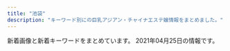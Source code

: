 ```yaml
---
title: "池袋"
description: "キーワード別にの巨乳アジアン・チャイナエステ嬢情報をまとめました。"
---
```


新着画像と新着キーワードをまとめています。
2021年04月25日の情報です。

<DmmAffiliateIns />
<KeywordTable
  shops={
    [
    {
        "img_links": [
            "http://primore.jpest.net/uploads//sites/9/2021/04/2.jpg",
            "http://primore.jpest.net/uploads//sites/9/2020/06/4.jpg",
            "http://primore.jpest.net/uploads//sites/9/2020/06/r2.jpg",
            "http://primore.jpest.net/uploads//sites/9/2020/06/aroma2.jpg",
            "http://primore.jpest.net/uploads//sites/9/2020/06/s1.jpg",
            "http://primore.jpest.net/uploads//sites/9/2020/06/s2.jpg",
            "http://primore.jpest.net/uploads//sites/9/2020/06/aroma1.jpg",
            "http://primore.jpest.net/uploads//sites/9/2020/06/01.jpg",
            "http://primore.jpest.net/uploads//sites/9/2020/06/s3.jpg",
            "http://primore.jpest.net/uploads//sites/9/2020/06/r4.jpg",
            "http://primore.jpest.net/uploads//sites/9/2020/06/r3.jpg",
            "http://primore.jpest.net/uploads//sites/9/2020/06/s4.jpg",
            "http://primore.jpest.net/uploads//sites/9/2021/04/1.jpg",
            "http://primore.jpest.net/uploads//sites/9/2020/06/r1.jpg",
            "http://primore.jpest.net/uploads//sites/9/2020/06/r5.jpg",
            "http://primore.jpest.net/uploads//sites/9/2021/04/3.jpg",
            "http://primore.jpest.net/uploads//sites/9/2020/06/02.jpg",
            "http://primore.jpest.net/uploads//sites/9/2020/06/top-2.png",
            "http://primore.jpest.net/uploads//sites/9/2020/06/top1-3.png"
        ],
        "url": "http://primore.jpest.net/",
        "keywords": {},
        "station": "JR\u6c60\u888b\u99c5\u6771\u53e3",
        "name": "Primore \uff5e\u30d7\u30ea\u30e2\u30a2\uff5e"
    },
    {
        "img_links": [
            "https://honeybee2.com/images_staff/60/032207120681.jpg",
            "https://honeybee2.com/images/img_info_03.png",
            "https://honeybee2.com/images/icon_ranking_03.png",
            "https://honeybee2.com/images/img_gallery_06.png",
            "https://honeybee2.com/images/img_gallery_04.png",
            "https://honeybee2.com/images_staff/168/111318504622.jpg",
            "https://honeybee2.com/images_staff/117/082320544428.jpg",
            "https://honeybee2.com/images_staff/150/091116274617.jpg",
            "https://honeybee2.com/images_staff/99/011420365888.jpg",
            "https://honeybee2.com/images/img_gallery_03.png",
            "https://honeybee2.com/images_staff/142/060611173967.jpg",
            "https://honeybee2.com/images_staff/117/082321050834.jpg",
            "https://honeybee2.com/images/bnr_88_31.jpg",
            "https://honeybee2.com/images_staff/99/110211050217.jpg",
            "https://honeybee2.com/images_staff/142/060611265633.jpg",
            "https://honeybee2.com/images/bnr_468_60.jpg",
            "https://honeybee2.com/images_staff/134/041314054720.jpg",
            "https://honeybee2.com/images_staff/133/041312285087.jpg",
            "https://honeybee2.com/images/img_info_01.png",
            "https://honeybee2.com/images/img_gallery_02.png",
            "https://honeybee2.com/images/btn_next.png",
            "https://honeybee2.com/images/img_info_02.png",
            "https://honeybee2.com/images/bnr_side_card.png",
            "https://honeybee2.com/images_staff/154/040422342043.jpg",
            "https://honeybee2.com/images/bnr_160_45.jpg",
            "https://honeybee2.com/images/pagetop_off.png",
            "https://honeybee2.com/images/no_image.jpg",
            "https://honeybee2.com/images/img_gallery_05.png",
            "https://honeybee2.com/images/icon_ranking_01.png",
            "https://honeybee2.com/images_staff/154/040422313298.jpg",
            "https://honeybee2.com/images/img_gallery_01.png",
            "https://honeybee2.com/images_staff/111/070714174922.jpg",
            "https://honeybee2.com/images/vis_castframe_01.png",
            "https://honeybee2.com/images_staff/136/041522461779.jpg",
            "https://honeybee2.com/images/btn_back.png",
            "https://honeybee2.com/images_staff/134/041314164177.jpg",
            "https://honeybee2.com/images_staff/60/032207115986.jpg",
            "https://honeybee2.com/images/icon_ranking_04.png",
            "https://honeybee2.com/images/bnr_200_40.jpg",
            "https://honeybee2.com/images/vis_profileframe.png",
            "https://honeybee2.com/images_staff/150/091115052227.jpg",
            "https://honeybee2.com/images_staff/133/032511552539.jpg",
            "https://honeybee2.com/images/img_info.png",
            "https://honeybee2.com/images/bnr_side_concept.png",
            "https://honeybee2.com/images/icon_ranking_05.png",
            "https://honeybee2.com/images_staff/111/070714141435.jpg",
            "https://honeybee2.com/images_staff/168/111319171076.jpg",
            "https://honeybee2.com/images_staff/136/041523165620.jpg"
        ],
        "name": "\u30cf\u30cb\u30fc\u30d3\u30fc",
        "station": "JR\u6c60\u888b\u99c5\u897f\u53e3(\u5317)",
        "keywords": {
            "85": 97,
            "83": 106,
            "C": 266,
            "88": 44,
            "D": 203,
            "84": 158,
            "82": 108
        },
        "url": "https://honeybee2.com/"
    },
    {
        "station": "JR\u6c60\u888b\u99c5\u897f\u53e3(\u5317)",
        "url": "http://www.i-rlx.info/",
        "keywords": {
            "C": 20,
            "E": 1,
            "88": 1,
            "D": 4,
            "82": 2,
            "87": 1,
            "86": 3,
            "89": 3,
            "85": 10
        },
        "img_links": [
            "http://www.i-rlx.info/images/index_09.jpg",
            "http://www.i-rlx.info/images/upload/thumb/b0bbe23232bed8aa.jpg",
            "http://www.i-rlx.info/images/index_27.jpg",
            "http://www.i-rlx.info/images/upload/22c78aefa047b678.jpg",
            "http://www.i-rlx.info/images/upload/thumb/c9993cc2167b7dc9.jpg",
            "http://www.i-rlx.info/images/index_20.jpg",
            "http://www.i-rlx.info/images/index_26.jpg",
            "http://www.i-rlx.info/images/upload/b0bbe23232bed8aa.jpg",
            "http://www.i-rlx.info/i/girl/03.jpg",
            "http://www.i-rlx.info/i/room/r01.jpg",
            "http://www.i-rlx.info/images/upload/7d800b2f3fde617b.jpg",
            "http://www.i-rlx.info/images/upload/thumb/d9467bde93e01a59.jpg",
            "http://www.i-rlx.info/girl/01.jpg",
            "http://www.i-rlx.info/images/upload/thumb/c3c01fea3cdcaa08.jpg",
            "http://www.i-rlx.info/images/rec.jpg",
            "http://www.i-rlx.info/images/upload/thumb/bb2bfea87a6127cc.jpg",
            "http://www.i-rlx.info/images/upload/thumb/7d800b2f3fde617b.jpg",
            "http://www.i-rlx.info/images/upload/95e8548329763630.jpg",
            "http://www.i-rlx.info/images/upload/eeb5d9caa554018e.jpg",
            "http://www.i-rlx.info/images/index_33.jpg",
            "http://www.i-rlx.info/images/index_04.jpg",
            "http://www.i-rlx.info/images/upload/thumb/95e8548329763630.jpg",
            "http://www.i-rlx.info/images/index_24.jpg",
            "http://www.i-rlx.info/images/upload/19b76df66faf0b12.jpg",
            "http://www.i-rlx.info/images/index_23.jpg",
            "http://www.i-rlx.info/images/upload/thumb/22c78aefa047b678.jpg",
            "http://www.i-rlx.info/images/index_03.jpg",
            "http://www.i-rlx.info/images/info.jpg",
            "http://www.i-rlx.info/images/upload/thumb/ac8e7ec3ac179feb.jpg",
            "http://www.i-rlx.info/images/index_13.jpg",
            "http://www.i-rlx.info/images/index_30.jpg",
            "http://www.i-rlx.info/images/staff_16.jpg",
            "http://www.i-rlx.info/images/upload/ac8e7ec3ac179feb.jpg",
            "http://www.i-rlx.info/images/upload/thumb/4d0e657eefdddf42.jpg",
            "http://www.i-rlx.info/images/index_17.jpg",
            "http://www.i-rlx.info/images/upload/thumb/5f15caf7f272770f.jpg",
            "http://www.i-rlx.info/images/upload/549fe7e03db1e8fc.jpg",
            "http://www.i-rlx.info/images/upload/3a57edcf235cfd8e.jpg",
            "http://www.i-rlx.info/images/sub_18.jpg",
            "http://www.i-rlx.info/girl/07.jpg",
            "http://www.i-rlx.info/images/upload/5f15caf7f272770f.jpg",
            "http://www.i-rlx.info/images/rec_16.jpg",
            "http://www.i-rlx.info/i/girl/02.jpg",
            "http://www.i-rlx.info/images/index_28.jpg",
            "http://www.i-rlx.info/images/index_36.jpg",
            "http://www.i-rlx.info/images/index_37.jpg",
            "http://www.i-rlx.info/images/info_16.jpg",
            "http://www.i-rlx.info/images/upload/thumb/9e42414005a99f48.jpg",
            "http://www.i-rlx.info/girl/04.jpg",
            "http://www.i-rlx.info/images/index_29.jpg",
            "http://www.i-rlx.info/images/upload/c3c01fea3cdcaa08.jpg",
            "http://www.i-rlx.info/images/index_21.jpg",
            "http://www.i-rlx.info/girl/08.jpg",
            "http://www.i-rlx.info/images/index_07.jpg",
            "http://www.i-rlx.info/images/upload/dc8f1b616e622b2a.jpg",
            "http://www.i-rlx.info/images/index_14.jpg",
            "http://www.i-rlx.info/images/upload/thumb/dc8f1b616e622b2a.jpg",
            "http://www.i-rlx.info/images/upload/888936484d714117.jpg",
            "http://www.i-rlx.info/images/upload/bb2bfea87a6127cc.jpg",
            "http://www.i-rlx.info/images/upload/thumb/eeb5d9caa554018e.jpg",
            "http://www.i-rlx.info/images/upload/thumb/bb8a47bc98c64e87.jpg",
            "http://www.i-rlx.info/images/index_08.jpg",
            "http://www.i-rlx.info/images/upload/thumb/888936484d714117.jpg",
            "http://www.i-rlx.info/images/upload/d9467bde93e01a59.jpg",
            "http://www.i-rlx.info/images/upload/thumb/bc0752fe4e53b8c6.jpg",
            "http://www.i-rlx.info/images/03.jpg",
            "http://www.i-rlx.info/images/index_01.jpg",
            "http://www.i-rlx.info/images/index_39.jpg",
            "http://www.i-rlx.info/images/index_10.jpg",
            "http://www.i-rlx.info/images/index_35_01.jpg",
            "http://www.i-rlx.info/girl/05.jpg",
            "http://www.i-rlx.info/images/index_12.jpg",
            "http://www.i-rlx.info/images/upload/thumb/19b76df66faf0b12.jpg",
            "http://www.i-rlx.info/images/upload/4d0e657eefdddf42.jpg",
            "http://www.i-rlx.info/girl/06.jpg",
            "http://www.i-rlx.info/images/index_19.jpg",
            "http://www.i-rlx.info/i/room/r02.jpg",
            "http://www.i-rlx.info/i/girl/05.jpg",
            "http://www.i-rlx.info/girl/018.jpg",
            "http://www.i-rlx.info/images/index_31.jpg",
            "http://www.i-rlx.info/images/index_11.jpg",
            "http://www.i-rlx.info/girl/017.jpg",
            "http://www.i-rlx.info/i/girl/04.jpg",
            "http://www.i-rlx.info/images/upload/c9993cc2167b7dc9.jpg",
            "http://www.i-rlx.info/images/sub_21.jpg",
            "http://www.i-rlx.info/images/index_02.jpg",
            "http://www.i-rlx.info/images/upload/thumb/549fe7e03db1e8fc.jpg",
            "http://www.i-rlx.info/images/index_34.jpg",
            "http://www.i-rlx.info/images/upload/thumb/3a57edcf235cfd8e.jpg",
            "http://www.i-rlx.info/images/upload/bb8a47bc98c64e87.jpg",
            "http://www.i-rlx.info/images/upload/bc0752fe4e53b8c6.jpg",
            "http://www.i-rlx.info/images/index_15.jpg",
            "http://www.i-rlx.info/images/index_06.jpg",
            "http://www.i-rlx.info/girl/02.jpg",
            "http://www.i-rlx.info/images/upload/9e42414005a99f48.jpg",
            "http://www.i-rlx.info/i/room/r04.jpg",
            "http://www.i-rlx.info/images/index_18.jpg",
            "http://www.i-rlx.info/images/index_22.jpg",
            "http://www.i-rlx.info/i/room/r03.jpg",
            "http://www.i-rlx.info/i/girl/01.jpg"
        ],
        "name": "\u30b7\u30e3\u30fc\u30ed\u30c3\u30c8\u59eb"
    },
    {
        "station": "JR\u6c60\u888b\u99c5\u897f\u53e3",
        "keywords": {
            "85": 2,
            "86": 1,
            "C": 22,
            "87": 3,
            "84": 2,
            "F": 1,
            "88": 2,
            "83": 4,
            "E": 2
        },
        "name": "\u30a2\u30ef\u56fd\u515a",
        "url": "http://awakoku.net/",
        "img_links": [
            "http://awakoku.net/girls/yuri2.jpg",
            "http://awakoku.net/girls/yuri1.jpg",
            "http://awakoku.net/girls/saki1.jpg",
            "http://awakoku.net/girls/aya1.jpg",
            "http://awakoku.net/girls/noimage.jpg",
            "http://awakoku.net/girls/mina2.jpg",
            "http://awakoku.net/topics/img/9-1.jpg",
            "http://awakoku.net/girls/kana1.jpg",
            "http://awakoku.net/girls/misaki1.jpg",
            "http://awakoku.net/image/pickup.jpg",
            "http://awakoku.net/girls/hana2.jpg",
            "http://awakoku.net/girls/mina1.jpg",
            "http://manpuku-web2.sakura.ne.jp/awakoku/image/header.jpg",
            "http://awakoku.net/girls/hana1.jpg",
            "http://awakoku.net/girls/ami1.jpg",
            "http://awakoku.net/girls/nagisa2.jpg",
            "http://awakoku.net/girls/sakura1.jpg",
            "http://awakoku.net/girls/misaki2.jpg",
            "http://awakoku.net/girls/kana2.jpg",
            "http://awakoku.net/girls/nana1.jpg",
            "http://awakoku.net/girls/nana2.jpg",
            "http://awakoku.net/girls/nagisa1.jpg",
            "http://awakoku.net/girls/yumi.jpg"
        ]
    },
    {
        "url": "http://www.yurari-massage.work/",
        "keywords": {
            "E": 3,
            "D": 11,
            "C": 29,
            "87": 8,
            "86": 17
        },
        "station": "JR\u6c60\u888b\u99c5\u897f\u53e3(\u5317)",
        "name": "\u3086\u3089\u308a",
        "img_links": [
            "http://www.yurari-massage.work/img/st17.jpg",
            "http://www.yurari-massage.work/img/m20.jpg",
            "http://www.yurari-massage.work/img/sta4.jpg",
            "http://www.yurari-massage.work/img/m50.jpg",
            "http://www.yurari-massage.work/img/m4.jpg",
            "http://www.yurari-massage.work/img/m2.jpg",
            "http://www.yurari-massage.work/img/sta7.jpg",
            "http://www.yurari-massage.work/img/m1.jpg",
            "http://www.yurari-massage.work/img/mobile.png",
            "http://www.yurari-massage.work/img/st07.jpg",
            "http://www.yurari-massage.work/img/m30.jpg",
            "http://www.yurari-massage.work/img/m40.jpg",
            "http://www.yurari-massage.work/img/st027.jpg",
            "http://www.yurari-massage.work/img/st017.jpg",
            "http://www.yurari-massage.work/img/st25.jpg",
            "http://www.yurari-massage.work/img/r9.jpg",
            "http://www.yurari-massage.work/img/nos.jpg",
            "http://www.yurari-massage.work/img/sta21.jpg",
            "http://www.yurari-massage.work/img/st22.jpg",
            "http://www.yurari-massage.work/img/st11.jpg",
            "http://www.yurari-massage.work/img/sta27.jpg",
            "http://www.yurari-massage.work/img/m3.jpg",
            "http://www.yurari-massage.work/img/m60.jpg",
            "http://www.yurari-massage.work/img/st021.jpg",
            "http://www.yurari-massage.work/img/m6.jpg",
            "http://www.yurari-massage.work/img/st21.jpg",
            "http://www.yurari-massage.work/img/st28.jpg",
            "http://www.yurari-massage.work/img/m5.jpg",
            "http://www.yurari-massage.work/img/st26.jpg",
            "http://www.yurari-massage.work/img/st026.jpg",
            "http://www.yurari-massage.work/img/campian.jpg",
            "http://www.yurari-massage.work/img/sta22.jpg",
            "http://www.yurari-massage.work/img/st19.jpg",
            "http://www.yurari-massage.work/img/sta26.jpg",
            "http://www.yurari-massage.work/img/st7.jpg",
            "http://www.yurari-massage.work/img/sta28.jpg",
            "http://www.yurari-massage.work/img/m10.jpg",
            "http://www.yurari-massage.work/img/st022.jpg",
            "http://www.yurari-massage.work/img/st27.jpg",
            "http://www.yurari-massage.work/img/sta25.jpg",
            "http://www.yurari-massage.work/img/head.jpg",
            "http://www.yurari-massage.work/img/st4.jpg"
        ]
    },
    {
        "name": "\u5fc3\u30d1\u30e9\u30c0\u30a4\u30b9",
        "keywords": {},
        "url": "http://new-paradise.net/",
        "station": "JR\u6c60\u888b\u99c5\u897f\u53e3",
        "img_links": [
            "http://new-paradise.net/images/kanna02.jpg",
            "http://new-paradise.net/images/itigo.jpg",
            "http://new-paradise.net/images/misaki02.jpg",
            "http://new-paradise.net/images/down.png",
            "http://new-paradise.net/images/a2.jpg",
            "http://new-paradise.net/images/info.jpg",
            "http://new-paradise.net/images/flash1.jpg",
            "http://new-paradise.net/images/up.png",
            "http://new-paradise.net/images/r3.jpg",
            "http://new-paradise.net/images/a6.jpg",
            "http://new-paradise.net/images/a7.jpg",
            "http://new-paradise.net/images/kiki02.jpg",
            "http://new-paradise.net/images/honoka.jpg",
            "http://new-paradise.net/images/a4.jpg",
            "http://new-paradise.net/images/misaki01.jpg",
            "http://new-paradise.net/images/zi_staff.png",
            "http://new-paradise.net/images/a1.jpg",
            "http://new-paradise.net/images/kiki.jpg",
            "http://new-paradise.net/images/noa.jpg",
            "http://new-paradise.net/images/a5.jpg",
            "http://new-paradise.net/images/g0.jpg",
            "http://new-paradise.net/images/mobile.png",
            "http://new-paradise.net/images/a3.jpg"
        ]
    },
    {
        "station": "JR\u6c60\u888b\u99c5\u897f\u53e3",
        "img_links": [
            "https://www.aroma-angels.net/images/ml_11_1_241.jpg",
            "https://www.aroma-angels.net/images/up_5_18_0.jpg",
            "https://www.aroma-angels.net/images/mc_1_2_445.jpg",
            "https://www.aroma-angels.net/images/ml_11_1_1064.jpg",
            "https://www.aroma-angels.net/images/mc_1_2_105.jpg",
            "https://www.aroma-angels.net/images/up_5_26_0.jpg",
            "https://www.aroma-angels.net/images/ml_11_1_208.jpg",
            "https://www.aroma-angels.net/images/ml_11_1_505.jpg",
            "https://www.aroma-angels.net/asset/img/spacer300x450.png",
            "https://www.aroma-angels.net/images/up_5_6_0.jpg",
            "https://www.aroma-angels.net/images/ml_11_1_314.jpg",
            "https://www.aroma-angels.net/images/mt_10_1_508.jpg",
            "https://www.aroma-angels.net/images/mc_1_2_144.jpg",
            "https://www.aroma-angels.net/images/ml_11_1_1272.jpg",
            "https://www.aroma-angels.net/images/ml_11_1_446.jpg",
            "https://www.aroma-angels.net/images/up_5_22_0.jpg",
            "https://www.aroma-angels.net/images/ml_11_1_1092.jpg",
            "https://www.aroma-angels.net/images/ml_11_1_1285.jpg",
            "https://www.aroma-angels.net/images/link/link_31.jpg",
            "https://www.aroma-angels.net/images/mc_1_1_144.jpg",
            "https://www.aroma-angels.net/images/mc_1_1_508.jpg",
            "https://www.aroma-angels.net/images/ml_11_1_2202.jpg",
            "https://www.aroma-angels.net/images/ml_11_1_425.jpg",
            "https://www.aroma-angels.net/images/up_5_19_0.jpg",
            "https://www.aroma-angels.net/images/link/link_27.jpg",
            "https://www.aroma-angels.net/images/mt_10_1_446.jpg",
            "https://www.aroma-angels.net/images/ml_11_1_1698.jpeg",
            "https://menlog.net/link/menlog20040.jpg",
            "https://www.aroma-angels.net/images/up_5_13_0.jpg",
            "https://www.aroma-angels.net/images/up_5_5_0.jpg",
            "https://www.aroma-angels.net/images/ml_11_1_506.jpg",
            "https://www.aroma-angels.net/images/ml_11_1_445.jpg",
            "https://www.aroma-angels.net/images/mc_1_2_1092.jpg",
            "https://www.aroma-angels.net/images/ml_11_1_1411.jpg",
            "https://www.aroma-angels.net/images/mc_1_1_1338.jpg",
            "https://www.aroma-angels.net/images/up_5_12_0.jpg",
            "https://www.aroma-angels.net/images/link/link_19.jpg",
            "https://www.aroma-angels.net/images/up_5_15_0.jpg",
            "https://www.aroma-angels.net/images/ml_11_1_240.jpg",
            "https://www.aroma-angels.net/images/mc_1_1_1092.jpg",
            "https://www.aroma-angels.net/images/link/link_15.jpg",
            "https://www.aroma-angels.net/images/link/link_34.jpg",
            "https://www.aroma-angels.net/images/mc_1_2_314.jpg",
            "https://www.aroma-angels.net/images/mt_10_1_505.jpg",
            "https://www.aroma-angels.net/images/ml_11_1_105.jpg",
            "https://www.aroma-angels.net/asset/img/top.jpg",
            "https://www.aroma-angels.net/images/ml_11_1_507.jpg",
            "https://www.aroma-angels.net/images/up_5_9_0.jpg",
            "https://www.aroma-angels.net/images/ml_11_1_268.jpg",
            "https://estama.jp/assets_new/default/pc/img/page/link/estama_200_40.png",
            "https://www.aroma-angels.net/images/up_5_17_0.jpg",
            "https://www.aroma-angels.net/images/up_5_10_0.jpg",
            "https://www.aroma-angels.net/images/up_5_23_0.jpg",
            "https://www.aroma-angels.net/images/mc_1_1_445.jpg",
            "https://www.aroma-angels.net/images/up_5_27_0.jpg",
            "https://www.aroma-angels.net/images/mc_1_1_425.jpg",
            "https://www.aroma-angels.net/images/up_5_8_0.jpg",
            "https://www.aroma-angels.net/asset/img/spacer_gallery.png",
            "https://www.aroma-angels.net/images/up_5_14_0.jpg",
            "https://www.aroma-angels.net/images/mc_1_1_2202.jpg",
            "https://www.aroma-angels.net/images/ml_11_1_508.jpg",
            "https://www.aroma-angels.net/images/mc_1_3_314.jpg",
            "https://www.aroma-angels.net/images/ml_11_1_1338.jpg",
            "https://www.aroma-angels.net/images/up_5_7_0.jpg",
            "https://www.aroma-angels.net/images/up_5_25_0.jpg",
            "https://www.aroma-angels.net/images/mc_1_1_105.jpg",
            "https://www.aroma-angels.net/images/ml_11_1_882.jpg",
            "https://www.aroma-angels.net/images/mt_10_1_144.jpg",
            "https://www.aroma-angels.net/images/ml_11_1_239.jpg",
            "https://www.aroma-angels.net/images/mc_1_1_446.jpg",
            "https://www.aroma-angels.net/images/up_5_11_0.jpeg",
            "https://www.aroma-angels.net/asset/img/spacer900x360.png",
            "https://www.aroma-angels.net/images/mc_1_1_314.jpg",
            "https://www.aroma-angels.net/images/mc_1_1_507.jpg",
            "https://www.aroma-angels.net/images/link/link_37.png",
            "https://www.aroma-angels.net/images/mt_10_1_105.jpg",
            "https://www.aroma-angels.net/images/mc_1_1_208.jpg",
            "https://www.aroma-angels.net/asset/img/top2.jpg",
            "https://www.aroma-angels.net/images/mc_1_1_505.jpg",
            "https://www.aroma-angels.net/images/ml_11_1_144.jpg",
            "https://www.aroma-angels.net/images/ml_11_1_960.jpg",
            "https://www.aroma-angels.net/images/mc_1_1_882.jpg"
        ],
        "keywords": {
            "88": 6,
            "86": 5,
            "C": 46,
            "E": 3,
            "D": 13,
            "87": 5,
            "83": 2,
            "85": 11
        },
        "url": "https://www.aroma-angels.net/",
        "name": "AromaAngels\uff5e\u6c60\u888b\u30a2\u30ed\u30de\u30a8\u30f3\u30b8\u30a7\u30eb\u30ba\uff5e"
    },
    {
        "url": "http://es-manzokudou.com/",
        "station": "JR\u6c60\u888b\u99c5\u6771\u53e3",
        "keywords": {
            "84": 1,
            "87": 8,
            "88": 2,
            "D": 7,
            "86": 7,
            "C": 10
        },
        "img_links": [
            "http://es-manzokudou.com/uploads/62c2e989f1be95fc8e01be85b464d514.jpg",
            "http://es-manzokudou.com/uploads/b7f36d45469210b381ecb79a0e05a347.jpg",
            "http://es-manzokudou.com/images/index_14.jpg",
            "http://es-manzokudou.com/images/girls_11.jpg",
            "http://es-manzokudou.com/images/info_04.png",
            "http://es-manzokudou.com/images/index_05.jpg",
            "http://es-manzokudou.com/images/index_16.jpg",
            "http://es-manzokudou.com/uploads/88aa8f906b0332cb40ad4429c8e7b758.jpg",
            "http://es-manzokudou.com/images/index_31.jpg",
            "http://es-manzokudou.com/images/info_05.png",
            "http://es-manzokudou.com/uploads/8a1fb58d0b110680c2356994ca8efb25.jpg",
            "http://es-manzokudou.com/uploads/da9811a4171f2ec42d7c9a8567e79d8c.jpg",
            "http://es-manzokudou.com/uploads/e0558d7d118d3983ed620237423a6a17.jpg",
            "http://es-manzokudou.com/images/index_11.jpg",
            "http://es-manzokudou.com/uploads/1e5aff376576a255098bc7597386a028.jpg",
            "http://es-manzokudou.com/uploads/c7f77c3ead6ef13dab668a39ed78609c.jpg",
            "http://es-manzokudou.com/uploads/d0fdd8f6b16eaf7d5013c7d285fed2e3.jpg",
            "http://es-manzokudou.com/images/index_02.jpg",
            "http://es-manzokudou.com/images/index_08.jpg",
            "http://es-manzokudou.com/images/index_13.jpg",
            "http://es-manzokudou.com/images/index_07.jpg",
            "http://es-manzokudou.com/images/index_19.jpg",
            "http://es-manzokudou.com/uploads/0796672f7c59948334658998a3c55cdb.jpg",
            "http://es-manzokudou.com/images/link_09.jpg",
            "http://es-manzokudou.com/uploads/d71f74498ca17396d022ba9a4df966f3.jpg",
            "http://es-manzokudou.com/uploads/de54f16df04e0df8ae07ab990b8c9fd2.jpg",
            "http://es-manzokudou.com/uploads/275d5f397baa63db8424c86d5d6237cf.jpg",
            "http://es-manzokudou.com/images/info_09.png",
            "http://es-manzokudou.com/images/index_15.jpg",
            "http://es-manzokudou.com/images/index_23.jpg",
            "http://es-manzokudou.com/uploads/9f77b9b12f9cf11fcb013974ba368064.jpg",
            "http://es-manzokudou.com/images/index_27.jpg",
            "http://es-manzokudou.com/uploads/209ba11412c2c128b5dfbdb8cfef6faa.jpg",
            "http://es-manzokudou.com/images/service_09.jpg",
            "http://es-manzokudou.com/images/index_30.jpg",
            "http://es-manzokudou.com/uploads/7284e4ffc051cbb8c074a8c30390ce68.jpg",
            "http://es-manzokudou.com/uploads/e29aa67ee54566513e4e34114bfdc7b9.jpg",
            "http://es-manzokudou.com/images/girls_09.jpg",
            "http://es-manzokudou.com/uploads/b3126b220ec550d17cf3d4ceaa0d5f91.jpg",
            "http://es-manzokudou.com/uploads/59a8a61377564fb64b48427e84e4243f.jpg",
            "http://es-manzokudou.com/uploads/356177edff3d3b7efc4a77022debc8aa.jpg",
            "http://es-manzokudou.com/uploads/4a9bc6863322924a09070162269c7415.jpg",
            "http://es-manzokudou.com/uploads/40fc21d31595f51aaf89793b1f68617b.jpg",
            "http://es-manzokudou.com/images/index_28.jpg",
            "http://es-manzokudou.com/images/index_21.jpg",
            "http://es-manzokudou.com/uploads/6eeb47bf176bb33d310cc4b85e6877cd.jpg",
            "http://es-manzokudou.com/uploads/7b043aa15c9a9920550a2b92ec6be546.jpg",
            "http://es-manzokudou.com/uploads/dedff2c11ab7aaa841a9cf2747a8406c.jpg",
            "http://es-manzokudou.com/images/index_17.jpg",
            "http://es-manzokudou.com/images/interior_09.jpg",
            "http://es-manzokudou.com/uploads/c92c85411d427aeda4e82379f413bfc5.jpg",
            "http://es-manzokudou.com/uploads/6d01aeb80d9d599f91829439c8d1cce9.jpg",
            "http://es-manzokudou.com/images/index_06.jpg",
            "http://es-manzokudou.com/uploads/36735dc9d436a790f344c57635a3a44f.jpg",
            "http://es-manzokudou.com/uploads/0d826c16062de1388c242e2f77eb7cd6.jpg",
            "http://es-manzokudou.com/uploads/13ab049cc45dea80b43d33b6b7108f00.jpg",
            "http://es-manzokudou.com/images/info_07.png",
            "http://es-manzokudou.com/images/index_09.jpg",
            "http://es-manzokudou.com/uploads/f66d763bd48ac5f51969e4311ac7af5c.jpg",
            "http://es-manzokudou.com/uploads/d89fe15ae91cbe6757df76651ba2bafb.jpg",
            "http://es-manzokudou.com/uploads/0b1795e88117182a477ab05f88143541.jpg",
            "http://es-manzokudou.com/uploads/801bf12e5eb5d7775a0d06c4314059a8.jpg",
            "http://es-manzokudou.com/images/index_22.jpg",
            "http://es-manzokudou.com/uploads/33e3f16ac4ad0cce4991bcbf73f4ed57.jpg",
            "http://es-manzokudou.com/images/interior_10.jpg",
            "http://es-manzokudou.com/images/index_04.jpg",
            "http://es-manzokudou.com/images/index_24.jpg",
            "http://es-manzokudou.com/uploads/efbc511fca65f9baeae51ee52426cc0e.jpg",
            "http://es-manzokudou.com/uploads/ce9c20b274548d8d7fc88ffba3feb6b8.jpg",
            "http://www.cmfm2.jp/images/over_thumb_l.png",
            "http://es-manzokudou.com/images/index_01.jpg",
            "http://es-manzokudou.com/images/index_29.jpg",
            "http://es-manzokudou.com/images/service_10.jpg",
            "http://es-manzokudou.com/uploads/4638ddb6f986a671b148647ba616100a.jpg",
            "http://es-manzokudou.com/uploads/8ec0af3b4889c07ab76ccbed51b2b813.jpg",
            "http://es-manzokudou.com/uploads/200f500725d3f15233d981ad9b5e6b9a.jpg",
            "http://es-manzokudou.com/images/index_03.jpg",
            "http://es-manzokudou.com/images/info_01.png",
            "http://es-manzokudou.com/uploads/848e0db3804d1d3c823537204d67f5aa.jpg",
            "http://es-manzokudou.com/images/info_02.png"
        ],
        "name": "\u6e80\u8db3\u5802"
    },
    {
        "url": "http://tsukinokoi.com/",
        "station": "JR\u6c60\u888b\u99c5\u897f\u53e3",
        "keywords": {
            "\u30bb\u30af\u30b7\u30fc": 1
        },
        "name": "\u6708\u306e\u604b",
        "img_links": [
            "http://tsukinokoi.com/img/staff/148586605226742500.jpg",
            "http://tsukinokoi.com/img/staff/153079932824200700.jpg",
            "http://tsukinokoi.com/images/bar_top.png",
            "http://tsukinokoi.com/images/event/2020/m04.png",
            "http://tsukinokoi.com/images/news3.png",
            "http://tsukinokoi.com/images/bar_gallery.png",
            "http://tsukinokoi.com/img/staff/142919725579809100.png",
            "http://tsukinokoi.com/img/staff/155611310658540500.jpg",
            "http://tsukinokoi.com/img/staff/154673852166026500.jpg",
            "http://tsukinokoi.com/img/staff/148256052554824000.jpg",
            "http://tsukinokoi.com/img/staff/160622584020640000.jpg",
            "http://tsukinokoi.com/img/staff/144652745411466600.jpg",
            "http://tsukinokoi.com/images/news1.png",
            "http://tsukinokoi.com/images/QRcode.png",
            "http://tsukinokoi.com/img/staff/155204782386136400.jpg",
            "http://tsukinokoi.com/img/staff/148073918839938900.jpg",
            "http://tsukinokoi.com/img/staff/148586605222864500.jpg",
            "http://tsukinokoi.com/img/staff/152008703796356600.jpg",
            "http://tsukinokoi.com/img/staff/155818741107218300.jpg",
            "http://tsukinokoi.com/img/staff/151584629124140300.jpg",
            "http://tsukinokoi.com/images/pickupGirl2014.png",
            "http://tsukinokoi.com/images/bar_staff.png"
        ]
    },
    {
        "keywords": {},
        "name": "\u30b9\u30de\u30a4\u30eb",
        "img_links": [],
        "station": "JR\u6c60\u888b\u99c5\u6771\u53e3",
        "url": "http://iris.iest.info/"
    },
    {
        "url": "http://salon-arm.com/",
        "name": "\u30a2\u30ed\u30de\u30ed\u30de\u30f3\u30b9",
        "img_links": [
            "http://salon-arm.com/staff/rika/01.jpg",
            "http://salon-arm.com/staff/emi/01.jpg",
            "http://salon-arm.com/staff/mai/01mb.jpg",
            "http://salon-arm.com/staff/ichigo/01mb.jpg",
            "http://salon-arm.com/staff/ai/01mb.jpg",
            "http://salon-arm.com/img/att.jpg",
            "http://salon-arm.com/img/ttl_line.png",
            "http://salon-arm.com/staff/yuuka/01.jpg",
            "http://salon-arm.com/img/ttl_tnew.png",
            "http://salon-arm.com/pic/top.png",
            "http://salon-arm.com/staff/kaori/01mb.jpg",
            "http://salon-arm.com/staff/saya/01mb.jpg",
            "http://salon-arm.com/img/ttl_staff.png",
            "http://salon-arm.com/staff/nana/01mb.jpg",
            "http://salon-arm.com/staff/ichigo/01.jpg",
            "http://salon-arm.com/staff/saya/01.jpg",
            "http://salon-arm.com/staff/ringo/01.jpg",
            "http://salon-arm.com/staff/yuuka/01mb.jpg",
            "http://salon-arm.com/staff/mai/01.jpg",
            "http://salon-arm.com/staff/emi/01mb.jpg",
            "http://salon-arm.com/img/ttl_concept.png",
            "http://salon-arm.com/staff/midori/01.jpg",
            "http://salon-arm.com/i/files/homeimg.jpg",
            "http://salon-arm.com/staff/rika/01mb.jpg",
            "http://salon-arm.com/staff/midori/01mb.jpg",
            "http://salon-arm.com/img/ttl_mobile.png",
            "http://salon-arm.com/staff/nana/01.jpg",
            "http://salon-arm.com/staff/reina/01.jpg",
            "http://salon-arm.com/staff/ai/01.jpg",
            "http://salon-arm.com/staff/reina/01mb.jpg",
            "http://salon-arm.com/staff/kaori/01.jpg",
            "http://salon-arm.com/staff/ringo/01mb.jpg",
            "http://salon-arm.com/pic/head.png"
        ],
        "station": "JR\u6c60\u888b\u99c5\u897f\u53e3",
        "keywords": {
            "C": 21
        }
    },
    {
        "station": "JR\u6c60\u888b\u99c5\u6771\u53e3",
        "url": "http://hanamizuki.jpn.cm/",
        "img_links": [
            "http://hanamizuki.jpn.cm/photos/sites/43/2019/12/2019122511054726.jpg",
            "http://hanamizuki.jpn.cm/images/s_news.png",
            "http://hanamizuki.jpn.cm/images/mobile.png",
            "http://hanamizuki.jpn.cm/images/s_staff.png",
            "http://hanamizuki.jpn.cm/images/nbj2.jpg",
            "http://hanamizuki.jpn.cm/photos/sites/43/2017/11/2017110204162215.jpg",
            "http://hanamizuki.jpn.cm/images/room1.jpg",
            "http://hanamizuki.jpn.cm/images/room4.jpg",
            "http://hanamizuki.jpn.cm/images/room3.jpg",
            "http://hanamizuki.jpn.cm/images/top.png",
            "http://hanamizuki.jpn.cm/photos/sites/43/2019/12/2019122511054178.jpg",
            "http://hanamizuki.jpn.cm/images/room2.jpg",
            "http://hanamizuki.jpn.cm/photos/sites/43/2021/02/2021020211590282.jpg",
            "http://hanamizuki.jpn.cm/images/s_link.png",
            "http://hanamizuki.jpn.cm/photos/sites/43/2017/11/2017110204161468.jpg"
        ],
        "keywords": {
            "88": 1,
            "H": 2,
            "E": 1,
            "90": 1,
            "95": 1
        },
        "name": "\u6c34\u6728\u82b1"
    },
    {
        "keywords": {},
        "station": "JR\u6c60\u888b\u99c5\u6771\u53e3",
        "url": "http://manian-ikebukuro.com/",
        "img_links": [
            "http://manian-ikebukuro.com/image/cast/cast_67_1_s.jpg",
            "http://manian-ikebukuro.com/image/cast/cast_73_2_l.jpg",
            "http://manian-ikebukuro.com/image/cast/cast_75_1_s.jpg",
            "http://manian-ikebukuro.com/image/cast/cast_80_1_s.jpg",
            "http://manian-ikebukuro.com/img/bar_profile.png",
            "http://manian-ikebukuro.com/image/cast/cast_74_1_s.jpg",
            "http://manian-ikebukuro.com/image/cast/cast_74_2_l.jpg",
            "http://manian-ikebukuro.com/img/tel.png",
            "http://manian-ikebukuro.com/image/cast/cast_63_1_s.jpg",
            "http://manian-ikebukuro.com/img/header0.jpg",
            "http://manian-ikebukuro.com/image/cast/cast_47_2_l.jpg",
            "http://manian-ikebukuro.com/image/cast/cast_64_1_l.jpg",
            "http://manian-ikebukuro.com/image/cast/cast_70_1_s.jpg",
            "http://manian-ikebukuro.com/image/cast/cast_71_1_s.jpg",
            "http://manian-ikebukuro.com/image/cast/cast_2_1_s.jpg",
            "http://manian-ikebukuro.com/image/cast/cast_68_1_l.jpg",
            "http://manian-ikebukuro.com/image/cast/cast_6_1_s.jpg",
            "http://manian-ikebukuro.com/image/cast/cast_67_1_l.jpg",
            "http://manian-ikebukuro.com/image/cast/cast_69_1_l.jpg",
            "http://manian-ikebukuro.com/image/cast/cast_47_1_s.jpg",
            "http://manian-ikebukuro.com/sp/img/tel.png",
            "http://manian-ikebukuro.com/image/cast/cast_73_1_l.jpg",
            "http://manian-ikebukuro.com/img/news3.png",
            "http://manian-ikebukuro.com/image/cast/cast_68_2_l.jpg",
            "http://manian-ikebukuro.com/image/cast/cast_69_1_s.jpg",
            "http://manian-ikebukuro.com/image/cast/cast_71_2_l.jpg",
            "http://manian-ikebukuro.com/image/cast/cast_70_2_l.jpg",
            "http://manian-ikebukuro.com/image/cast/cast_73_1_s.jpg",
            "http://manian-ikebukuro.com/image/cast/cast_47_1_l.jpg",
            "http://manian-ikebukuro.com/image/cast/cast_75_1_l.jpg",
            "http://manian-ikebukuro.com/img/news1.png",
            "http://manian-ikebukuro.com/image/cast/cast_68_1_s.jpg",
            "http://manian-ikebukuro.com/img/QRcode.png",
            "http://manian-ikebukuro.com/img/bar_staff.png",
            "http://manian-ikebukuro.com/image/cast/cast_64_1_s.jpg",
            "http://manian-ikebukuro.com/image/cast/cast_69_2_l.jpg",
            "http://manian-ikebukuro.com/img/line1.jpg",
            "http://manian-ikebukuro.com/image/cast/cast_71_1_l.jpg",
            "http://manian-ikebukuro.com/image/cast/no_image.jpg",
            "http://manian-ikebukuro.com/image/cast/cast_74_1_l.jpg",
            "http://manian-ikebukuro.com/image/cast/cast_75_2_l.jpg",
            "http://manian-ikebukuro.com/image/cast/10x10.jpg",
            "http://manian-ikebukuro.com/image/cast/cast_64_2_l.jpg",
            "http://manian-ikebukuro.com/image/cast/cast_70_1_l.jpg",
            "http://manian-ikebukuro.com/image/cast/cast_67_2_l.jpg",
            "http://manian-ikebukuro.com/image/cast/cast_63_1_l.jpg",
            "http://manian-ikebukuro.com/img/pickupGirl.png",
            "http://manian-ikebukuro.com/img/spSite.jpg",
            "http://manian-ikebukuro.com/image/cast/cast_77_1_s.jpg"
        ],
        "name": "\u6d17\u4f53\u30de\u30cb\u30a2"
    },
    {
        "img_links": [
            "https://www.relax-es.net/w300-p200/img/uploadfile/imgpc01601942105.jpg",
            "https://www.relax-es.net/img/uploadfile/img_1601600792.jpg",
            "https://www.relax-es.net/w90-p90/img/uploadfile/imgpc01601602326.jpg",
            "https://www.relax-es.net/img/uploadfile/imgpc01601601975.jpg",
            "https://www.relax-es.net/img/num1.png",
            "https://www.relax-es.net/img/uploadfile/imgpc01608535915.jpg",
            "https://www.relax-es.net/img/bana10.jpg",
            "https://www.relax-es.net/w160-p400/img/uploadfile/imgpc01601602188.jpg",
            "https://www.relax-es.net/img/uploadfile/imgpc01601602676.jpg",
            "https://www.relax-es.net/w160-p400/img/uploadfile/imgpc01608535716.jpg",
            "https://www.relax-es.net/w160-p400/img/uploadfile/imgpc01601602676.jpg",
            "https://www.relax-es.net/img/uploadfile/imgpc01601602970.jpg",
            "https://www.relax-es.net/img/kantan.jpg",
            "https://www.relax-es.net/img/uploadfile/imgpc01608535716.jpg",
            "https://www.relax-es.net/img/uploadfile/imgpc01601602890.jpg",
            "https://www.relax-es.net/w200-p300/img/uploadfile/imgpc01601602890.jpg",
            "https://www.relax-es.net/w90-p90/img/uploadfile/imgpc01601942105.jpg",
            "https://www.relax-es.net/w160-p400/img/uploadfile/imgpc01601601975.jpg",
            "https://www.relax-es.net/w200-p300/img/uploadfile/imgpc01601602403.jpg",
            "https://www.relax-es.net/w160-p400/img/uploadfile/imgpc01601602016.jpg",
            "https://www.relax-es.net/w200-p300/img/uploadfile/imgpc01608535915.jpg",
            "https://www.relax-es.net/w160-p400/img/uploadfile/imgpc01601602326.jpg",
            "https://www.relax-es.net/w160-p400/img/uploadfile/imgpc01601602761.jpg",
            "https://www.relax-es.net/img/companioncoment.png",
            "https://www.relax-es.net/img/uploadfile/img_1601600707.jpg",
            "https://www.relax-es.net/w160-p400/img/uploadfile/imgpc01601603008.jpg",
            "https://www.relax-es.net/img/num3.png",
            "https://www.relax-es.net/w200-p300/img/uploadfile/imgpc01601942092.jpg",
            "https://www.relax-es.net/w160-p400/img/uploadfile/imgpc01601942105.jpg",
            "https://www.relax-es.net/w200-p300/img/uploadfile/imgpc01601602188.jpg",
            "https://www.relax-es.net/img/uploadfile/1601603998.png",
            "https://www.relax-es.net/img/uploadfile/imgpc01601942105.jpg",
            "https://www.relax-es.net/w160-p400/img/uploadfile/imgpc01601942123.jpg",
            "https://www.relax-es.net/img/uploadfile/imgpc01608535783.jpg",
            "https://www.relax-es.net/img/uploadfile/imgpc01601602403.jpg",
            "https://www.relax-es.net/w160-p400/img/uploadfile/imgpc01601942142.jpg",
            "https://www.relax-es.net/img/bana03.jpg",
            "https://www.relax-es.net/img/uploadfile/imgpc01601942092.jpg",
            "https://www.relax-es.net/w300-p200/img/uploadfile/imgpc01601602761.jpg",
            "https://www.relax-es.net/w160-p400/img/uploadfile/imgpc01608535826.jpg",
            "https://www.relax-es.net/img/uploadfile/imgpc01601602269.jpg",
            "https://www.relax-es.net/w160-p400/img/uploadfile/imgpc01601602890.jpg",
            "https://www.relax-es.net/w160-p400/img/uploadfile/imgpc01608535783.jpg",
            "https://www.relax-es.net/img/uploadfile/imgpc01601602016.jpg",
            "https://www.relax-es.net/img/uploadfile/imgpc01601603008.jpg",
            "https://www.relax-es.net/img/bana02.jpg",
            "https://www.relax-es.net/w200-p300/img/uploadfile/imgpc01601601975.jpg",
            "https://www.relax-es.net/w200-p300/img/uploadfile/imgpc01608535783.jpg",
            "https://www.relax-es.net/w90-p90/img/uploadfile/imgpc01608535716.jpg",
            "https://www.relax-es.net/img/num5.png",
            "https://www.relax-es.net/w90-p90/img/uploadfile/imgpc01601602676.jpg",
            "https://www.relax-es.net/img/num2.png",
            "https://www.relax-es.net/img/icon/new.png",
            "https://www.relax-es.net/w160-p400/img/uploadfile/imgpc01601602269.jpg",
            "https://www.relax-es.net/w160-p400/img/uploadfile/imgpc01601601781.jpg",
            "https://www.relax-es.net/img/uploadfile/imgpc01601602443.jpg",
            "https://www.relax-es.net/img/num4.png",
            "https://www.relax-es.net/img/area.jpg",
            "https://www.relax-es.net/img/bana01.jpg",
            "https://www.relax-es.net/img/uploadfile/imgpc01601601781.jpg",
            "https://www.relax-es.net/w160-p400/img/uploadfile/imgpc01601602970.jpg",
            "https://www.relax-es.net/w160-p400/img/uploadfile/imgpc01608535915.jpg",
            "https://www.relax-es.net/img/uploadfile/imgpc01601942123.jpg",
            "https://www.relax-es.net/img/syscard.png",
            "https://www.relax-es.net/img/uploadfile/imgpc01601602188.jpg",
            "https://www.relax-es.net/img/bana07.jpg",
            "https://www.relax-es.net/img/bana04.jpg",
            "https://www.relax-es.net/w160-p400/img/uploadfile/imgpc01601602403.jpg",
            "https://www.relax-es.net/w90-p90/img/uploadfile/imgpc01601942092.jpg",
            "https://www.relax-es.net/w200-p300/img/uploadfile/imgpc01601602016.jpg",
            "https://www.relax-es.net/img/bana05.jpg",
            "https://www.relax-es.net/img/uploadfile/imgpc01601602761.jpg",
            "https://www.relax-es.net/w160-p400/img/uploadfile/imgpc01601602443.jpg",
            "https://www.relax-es.net/img/uploadfile/imgpc01601942165.jpg",
            "https://www.relax-es.net/w90-p90/img/uploadfile/imgpc01601602443.jpg",
            "https://www.relax-es.net/w160-p400/img/uploadfile/imgpc01601942165.jpg",
            "https://www.relax-es.net/w200-p80/img/uploadfile/imgpc01601942105.jpg",
            "https://www.relax-es.net/w160-p400/img/uploadfile/imgpc01601942092.jpg"
        ],
        "keywords": {
            "F": 35,
            "87": 25,
            "D": 52,
            "90": 11,
            "88": 63,
            "E": 66,
            "C": 35,
            "89": 55
        },
        "url": "https://www.relax-es.net/",
        "station": "JR\u6c60\u888b\u99c5\u897f\u53e3(\u5317)",
        "name": "New RELAX TIME"
    },
    {
        "keywords": {},
        "station": "JR\u6c60\u888b\u99c5\u897f\u53e3",
        "url": "http://foryou-est.tokyo/",
        "img_links": [
            "http://foryou-est.tokyo/images/emi.jpg",
            "http://foryou-est.tokyo/images/yuki.jpg",
            "http://foryou-est.tokyo/images/sp03.jpg",
            "http://foryou-est.tokyo/images/zi_staff.png",
            "http://foryou-est.tokyo/images/sp02.jpg",
            "http://foryou-est.tokyo/images/aya.jpg",
            "http://foryou-est.tokyo/images/up.png",
            "http://foryou-est.tokyo/images/yuri.jpg",
            "http://foryou-est.tokyo/images/mobile.png",
            "http://foryou-est.tokyo/images/yumi.jpg",
            "http://foryou-est.tokyo/images/flash1.jpg",
            "http://foryou-est.tokyo/images/mika.jpg",
            "http://foryou-est.tokyo/images/sp01.jpg",
            "http://foryou-est.tokyo/images/kina.jpg",
            "http://foryou-est.tokyo/images/riri.jpg",
            "http://foryou-est.tokyo/images/down.png",
            "http://foryou-est.tokyo/images/ai.jpg"
        ],
        "name": "For You"
    },
    {
        "img_links": [
            "http://esthe-treat.com/img/botton.jpg",
            "http://esthe-treat.com/img/tel.jpg",
            "http://esthe-treat.com/staff/ami/01.jpg",
            "http://esthe-treat.com/img/t-r.jpg",
            "http://esthe-treat.com/staff/natumi/01.jpg",
            "http://esthe-treat.com/staff/mari/01.jpg",
            "http://esthe-treat.com/img/t-a.jpg",
            "http://esthe-treat.com/img/info.jpg",
            "http://esthe-treat.com/staff/yuyu/01.jpg",
            "http://esthe-treat.com/img/cam.jpg",
            "http://esthe-treat.com/img/t-t.jpg",
            "http://esthe-treat.com/img/tit.jpg",
            "http://esthe-treat.com/img/t-s.jpg",
            "http://esthe-treat.com/img/sysetc.png",
            "http://esthe-treat.com/img/pc.jpg",
            "http://esthe-treat.com/img/add.jpg",
            "http://esthe-treat.com/img/sys1.png",
            "http://esthe-treat.com/staff/rena/01.jpg",
            "http://esthe-treat.com/img/t-o.jpg",
            "http://esthe-treat.com/img/sys2.png",
            "http://esthe-treat.com/img/adrs.jpg",
            "http://esthe-treat.com/img/pic.jpg"
        ],
        "station": "JR\u6c60\u888b\u99c5\u897f\u53e3",
        "keywords": {},
        "url": "http://esthe-treat.com/",
        "name": "\u53f0\u6e7e\u5e78\u904b\u30ea\u30e9\u30af\u30bc\u30fc\u30b7\u30e7\u30f3"
    },
    {
        "station": "JR\u6c60\u888b\u99c5\u897f\u53e3",
        "name": "\u30b9\u30a4\u30fc\u30c8\u30de\u30c3\u30c8",
        "img_links": [
            "http://c-sun2.com/img/header.jpg",
            "http://c-sun2.com/image/cast/cast_453_1_l.jpg",
            "http://c-sun2.com/img/topbar_news.png",
            "http://c-sun2.com/image/cast/cast_492_1_l.jpg",
            "http://c-sun2.com/image/cast/cast_484_1_l.jpg",
            "http://c-sun2.com/img/bar_profile.png",
            "http://c-sun2.com/image/cast/cast_533_2_l.jpg",
            "http://c-sun2.com/image/cast/cast_496_2_l.jpg",
            "http://c-sun2.com/image/cast/cast_580_1_l.jpg",
            "http://c-sun2.com/image/cast/cast_471_1_l.jpg",
            "http://c-sun2.com/image/cast/cast_524_2_l.jpg",
            "http://c-sun2.com/img/event/camp3.jpg",
            "http://c-sun2.com/image/cast/cast_393_2_l.jpg",
            "http://c-sun2.com/img/bar_therapist.png",
            "http://c-sun2.com/image/cast/cast_524_1_l.jpg",
            "http://c-sun2.com/image/cast/cast_492_2_l.jpg",
            "http://c-sun2.com/image/cast/cast_393_1_l.jpg",
            "http://c-sun2.com/image/cast/cast_326_2_l.jpg",
            "http://c-sun2.com/img/topbar_osusume.png",
            "http://c-sun2.com/image/cast/cast_360_1_l.jpg",
            "http://c-sun2.com/image/shame/192_1_l.jpg",
            "http://c-sun2.com/img/topbar_camp.png",
            "http://c-sun2.com/image/cast/cast_357_1_l.jpg",
            "http://c-sun2.com/image/cast/cast_484_2_l.jpg",
            "http://c-sun2.com/image/cast/cast_362_2_l.jpg",
            "http://c-sun2.com/image/cast/cast_466_2_l.jpg",
            "http://c-sun2.com/image/cast/cast_496_1_l.jpg",
            "http://c-sun2.com/image/cast/cast_471_2_l.jpg",
            "http://c-sun2.com/image/cast/cast_485_2_l.jpg",
            "http://c-sun2.com/image/cast/cast_357_2_l.jpg",
            "http://c-sun2.com/image/cast/cast_390_2_l.jpg",
            "http://c-sun2.com/image/cast/cast_473_2_l.jpg",
            "http://c-sun2.com/img/bar_grallery.png",
            "http://c-sun2.com/image/cast/cast_390_1_l.jpg",
            "http://c-sun2.com/image/cast/cast_485_1_l.jpg",
            "http://c-sun2.com/image/cast/cast_453_2_l.jpg",
            "http://c-sun2.com/image/cast/cast_534_1_l.jpg",
            "http://c-sun2.com/image/cast/cast_534_2_l.jpg",
            "http://c-sun2.com/image/cast/cast_326_1_l.jpg",
            "http://c-sun2.com/image/cast/cast_360_2_l.jpg",
            "http://c-sun2.com/image/cast/cast_533_1_l.jpg",
            "http://c-sun2.com/image/cast/cast_466_1_l.jpg",
            "http://c-sun2.com/image/cast/cast_473_1_l.jpg",
            "http://c-sun2.com/img/icon/new.png",
            "http://c-sun2.com/image/cast/cast_362_1_l.jpg"
        ],
        "url": "http://c-sun2.com/",
        "keywords": {
            "82": 10,
            "85": 4,
            "84": 8,
            "83": 10,
            "81": 4
        }
    },
    {
        "url": "http://monaliza.xyz/",
        "station": "JR\u6c60\u888b\u99c5\u897f\u53e3",
        "img_links": [
            "http://monaliza.xyz/images/g4.jpg",
            "http://monaliza.xyz/images/yuki.jpg",
            "http://monaliza.xyz/images/mobile.jpg",
            "http://monaliza.xyz/images/r01.jpg",
            "http://monaliza.xyz/images/r04.jpg",
            "http://monaliza.xyz/images/aoyi.jpg",
            "http://monaliza.xyz/images/r02.jpg",
            "http://monaliza.xyz/images/index_c1.jpg",
            "http://monaliza.xyz/images/index_c3.jpg",
            "http://monaliza.xyz/images/index_c2.jpg",
            "http://monaliza.xyz/images/top.jpg",
            "http://monaliza.xyz/images/g6.jpg",
            "http://monaliza.xyz/images/gallery_image01b.jpg",
            "http://monaliza.xyz/images/r03.jpg",
            "http://monaliza.xyz/images/g7.jpg"
        ],
        "name": "MONA\u30fbLIZA \u30e2\u30ca\u30fb\u30ea\u30b6",
        "keywords": {
            "C": 8
        }
    },
    {
        "img_links": [
            "http://ccgirl.work/staff/koko1.jpg",
            "http://www.ccgirl.work/staff/ai3.jpg",
            "http://ccgirl.work/img/icon/new.jpg",
            "http://ccgirl.work/staff/ai3.jpg",
            "http://www.ccgirl.work/staff/kayuri2.jpg",
            "http://www.ccgirl.work/staff/ai1.jpg",
            "http://www.ccgirl.work/staff/riri1.jpg",
            "http://ccgirl.work/staff/kayuri1.jpg",
            "http://ccgirl.work/img/interior.jpg",
            "http://www.ccgirl.work/img/icon/new.jpg",
            "http://ccgirl.work/staff/ai2.jpg",
            "http://www.ccgirl.work/img/contentsbottom.png",
            "http://www.ccgirl.work/img/s/s_qa.png",
            "http://www.ccgirl.work/img/bana02.jpg",
            "http://www.ccgirl.work/staff/riri2.jpg",
            "http://ccgirl.work/staff/koko2.jpg",
            "http://ccgirl.work/staff/aya3.jpg",
            "http://ccgirl.work/staff/aya1.jpg",
            "http://www.ccgirl.work/staff/hana1.jpg",
            "http://ccgirl.work/staff/aya2.jpg",
            "http://ccgirl.work/staff/riri1.jpg",
            "http://www.ccgirl.work/staff/aya1.jpg",
            "http://www.ccgirl.work/staff/aya3.jpg",
            "http://ccgirl.work/staff/kayuri3.jpg",
            "http://ccgirl.work/img/bana02.jpg",
            "http://ccgirl.work/staff/hana1.jpg",
            "http://ccgirl.work/img/bana03.jpg",
            "http://www.ccgirl.work/staff/aya2.jpg",
            "http://ccgirl.work/img/contentsbottom.png",
            "http://ccgirl.work/staff/kayuri2.jpg",
            "http://ccgirl.work/staff/riri2.jpg",
            "http://www.ccgirl.work/staff/ai2.jpg",
            "http://ccgirl.work/img/s/s_qa.png",
            "http://ccgirl.work/staff/ai1.jpg",
            "http://www.ccgirl.work/img/bana03.jpg",
            "http://www.ccgirl.work/staff/koko1.jpg",
            "http://www.ccgirl.work/staff/kayuri1.jpg",
            "http://www.ccgirl.work/staff/kayuri3.jpg"
        ],
        "keywords": {
            "85": 15,
            "D": 23,
            "84": 51,
            "C": 60,
            "86": 29
        },
        "name": "\u73ca\u745a\u6d77\u5cb8",
        "url": "http://ccgirl.work/",
        "station": "JR\u6c60\u888b\u99c5\u6771\u53e3"
    },
    {
        "keywords": {},
        "img_links": [],
        "name": "\u6e80\u6708\u5802",
        "station": "JR\u6c60\u888b\u99c5\u897f\u53e3",
        "url": "http://mangetsudou.tyo.cm/"
    },
    {
        "img_links": [
            "http://www.coco-8.jp/_src/36746635/iwa1.jpg",
            "http://www.coco-8.jp/_src/36746639/lineline.png",
            "http://www.coco-8.jp/_src/49977773/wechatimg437_20201113100952153.jpg",
            "http://www.coco-8.jp/_src/36741670/1.jpg",
            "http://www.coco-8.jp/_src/37791789/lineline.png",
            "http://www.coco-8.jp/_src/36746380/aki.jpg",
            "http://www.coco-8.jp/_src/36745876/pic1.jpg",
            "http://www.coco-8.jp/_src/36742644/sayuri.jpg",
            "http://www.coco-8.jp/_src/36746636/iwa1.jpg",
            "http://www.coco-8.jp/_src/49977789/lineline.png",
            "http://www.coco-8.jp/_src/36742459/2.jpg",
            "http://www.coco-8.jp/_src/36742460/3.jpg",
            "http://www.coco-8.jp/_src/36743040/s5.jpg",
            "http://www.coco-8.jp/_src/36746397/mei1.jpg",
            "http://www.coco-8.jp/_src/49632559/wechatimg336_20201102105038881.jpg",
            "http://www.coco-8.jp/_src/36746688/g2.jpg",
            "http://www.coco-8.jp/_src/36741640/1.jpg",
            "http://www.coco-8.jp/_src/49977786/wechatimg336_20201102105038881.jpg",
            "http://www.coco-8.jp/_src/36746682/g.jpg",
            "http://www.coco-8.jp/_src/36746702/g6.jpg",
            "http://www.coco-8.jp/_src/36741637/3.jpg",
            "http://www.coco-8.jp/_src/36746704/g5.png",
            "http://www.coco-8.jp/_src/36746346/maya.jpg",
            "http://www.coco-8.jp/_src/36746395/lineline.png",
            "http://www.coco-8.jp/_src/37791774/wechatimg437_20201113100952153.jpg",
            "http://www.coco-8.jp/_src/37791754/smartselect_20191212-140919_wechat.jpg",
            "http://www.coco-8.jp/_src/36746379/aki.jpg",
            "http://www.coco-8.jp/_src/36813493/cam2.jpg",
            "http://www.coco-8.jp/_src/36746345/maya.jpg",
            "http://www.coco-8.jp/_src/54960397/wechatimg955.jpg",
            "http://www.coco-8.jp/_src/49977665/wechatimg437_20201113100952153.jpg",
            "http://www.coco-8.jp/_src/36742638/b.png",
            "http://www.coco-8.jp/_src/36742655/down.png",
            "http://www.coco-8.jp/_src/36712010/sayuri.jpg",
            "http://www.coco-8.jp/_src/54960396/wechatimg955.jpg",
            "http://www.coco-8.jp/_src/36741639/2.jpg",
            "http://www.coco-8.jp/_src/36742640/b.png",
            "http://www.coco-8.jp/_src/36813492/cam2.jpg",
            "http://www.coco-8.jp/_src/36746714/b.png",
            "http://www.coco-8.jp/_src/36742658/s1.jpg",
            "http://www.coco-8.jp/_src/36746398/mei1.jpg",
            "http://www.coco-8.jp/_src/36745880/pic2.jpg",
            "http://www.coco-8.jp/_src/36741671/2.jpg",
            "http://www.coco-8.jp/_src/36742780/s3.jpg",
            "http://www.coco-8.jp/_src/36742791/s4.jpg",
            "http://www.coco-8.jp/_src/36742462/5.jpg",
            "http://www.coco-8.jp/_src/36746641/risa.jpg",
            "http://www.coco-8.jp/_src/54960393/wechatimg955.jpg",
            "http://www.coco-8.jp/_src/36741673/3.jpg",
            "http://www.coco-8.jp/_src/36742714/s2.jpg",
            "http://www.coco-8.jp/_src/36741672/4.jpg",
            "http://www.coco-8.jp/_src/36746644/lineline.png",
            "http://www.coco-8.jp/_src/36746732/road2.png",
            "http://www.coco-8.jp/_src/36742461/4.jpg",
            "http://www.coco-8.jp/_src/36742636/b.png",
            "http://www.coco-8.jp/_src/36746320/sayuri.jpg",
            "http://www.coco-8.jp/_src/36746642/risa.jpg",
            "http://www.coco-8.jp/_src/36741636/5.jpg",
            "http://www.coco-8.jp/_src/36820892/cam3.png",
            "http://www.coco-8.jp/_src/36741674/5.jpg",
            "http://www.coco-8.jp/_src/36746351/lineline.png",
            "http://www.coco-8.jp/_src/54960364/wechatimg955.jpg",
            "http://www.coco-8.jp/_src/49632727/wechatimg336_20201102105038881.jpg",
            "http://www.coco-8.jp/_src/49977785/wechatimg336_20201102105038881.jpg",
            "http://www.coco-8.jp/_src/36741638/4.jpg",
            "http://www.coco-8.jp/_src/36742630/b.png",
            "http://www.coco-8.jp/_src/37791773/wechatimg437_20201113100952153.jpg",
            "http://www.coco-8.jp/_src/36742642/b.png",
            "http://www.coco-8.jp/_src/36742458/1.jpg",
            "http://www.coco-8.jp/_src/36741678/down.png",
            "http://www.coco-8.jp/_src/36746331/lineline.png",
            "http://www.coco-8.jp/_src/36820891/cam3.png",
            "http://www.coco-8.jp/_src/36746692/g3.jpg",
            "http://www.coco-8.jp/_src/54960394/lineline.png",
            "http://www.coco-8.jp/_src/36746633/lineline.png"
        ],
        "name": "CoCo8 \u30b3\u30b3\u30a8\u30a4\u30c8",
        "keywords": {
            "88": 1,
            "90": 1,
            "86": 2
        },
        "station": "JR\u6c60\u888b\u99c5\u897f\u53e3",
        "url": "http://www.coco-8.jp/"
    },
    {
        "station": "JR\u6c60\u888b\u99c5\u897f\u53e3",
        "keywords": {
            "C": 12,
            "D": 18,
            "85": 6,
            "83": 18,
            "86": 6
        },
        "img_links": [
            "http://koi.este.work/tennai2.jpg",
            "http://koi.este.work/b_girl.png",
            "http://koi.este.work/t1.jpg",
            "http://koi.este.work/2/uploadimg/1579481243.jpg",
            "http://koi.este.work/tennai4.jpg",
            "http://koi.este.work/b_news.png",
            "http://koi.este.work/t3.jpg",
            "http://koi.este.work/tennai.png",
            "http://koi.este.work/2/uploadimg/1601879728.jpg",
            "http://koi.este.work/2/uploadimg/1565558725.jpg",
            "http://koi.este.work/up_5_3_0.jpg",
            "http://koi.este.work/2/uploadimg/1577672563.jpg",
            "http://koi.este.work/tennai3.jpg",
            "http://koi.este.work/mens-esthe.png",
            "http://momipara.jp/img/link/momi88.jpg",
            "http://koi.este.work/top.jpg"
        ],
        "url": "http://koi.este.work/",
        "name": "\u604b"
    },
    {
        "station": "JR\u6c60\u888b\u99c5\u897f\u53e3(\u5317)",
        "img_links": [
            "http://es-hana.work/images/tg.jpg",
            "http://es-hana.work/images/5.jpg",
            "http://es-hana.work/images/3.jpg",
            "http://es-hana.work/images/sys2.jpg",
            "http://es-hana.work/images/head.jpg",
            "http://es-hana.work/images/6.jpg",
            "http://es-hana.work/images/int.jpg",
            "http://es-hana.work/staff/miki.jpg",
            "http://es-hana.work/images/8.jpg",
            "http://es-hana.work/img/aya1.jpg",
            "http://es-hana.work/staff/ai.jpg",
            "http://es-hana.work/img/miki1.jpg",
            "http://es-hana.work/images/1.jpg",
            "http://es-hana.work/images/ac1.jpg",
            "http://es-hana.work/img/nana1.jpg",
            "http://es-hana.work/images/ac2.jpg",
            "http://es-hana.work/images/2.jpg",
            "http://es-hana.work/staff/yuna.jpg",
            "http://es-hana.work/img/rina1.jpg",
            "http://es-hana.work/images/news.jpg",
            "http://es-hana.work/img/yui1.jpg",
            "http://es-hana.work/images/interior_t.jpg",
            "http://es-hana.work/images/7.jpg",
            "http://es-hana.work/staff/yui.jpg",
            "http://es-hana.work/staff/aya.jpg",
            "http://es-hana.work/img/ai1.jpg",
            "http://es-hana.work/img/haruka1.jpg",
            "http://es-hana.work/images/line.jpg",
            "http://es-hana.work/images/staff_t.jpg",
            "http://es-hana.work/staff/haruka.jpg",
            "http://es-hana.work/images/sys1.jpg",
            "http://es-hana.work/staff/nana.jpg",
            "http://es-hana.work/staff/rina.jpg"
        ],
        "name": "\u82b1\u6c34\u6728",
        "keywords": {},
        "url": "http://es-hana.work/"
    }
]
}
/>
<DmmAffiliateScript />
